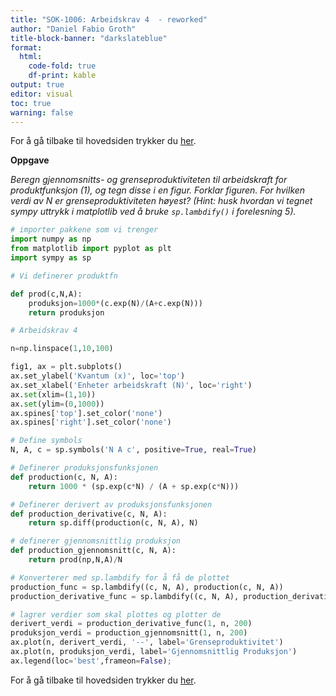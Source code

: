```yaml
---
title: "SOK-1006: Arbeidskrav 4  - reworked"
author: "Daniel Fabio Groth"
title-block-banner: "darkslateblue"
format:
  html: 
    code-fold: true
    df-print: kable
output: true
editor: visual
toc: true
warning: false
---
```



For å gå tilbake til hovedsiden trykker du [her](https://danielfabiog.github.io/SOK-1003-og-SOK-1006/).

**Oppgave**

*Beregn gjennomsnitts- og grenseproduktiviteten til arbeidskraft for produktfunksjon (1), og tegn disse i en figur. Forklar figuren. For hvilken verdi av $N$ er grenseproduktiviteten høyest?  (Hint: husk hvordan vi tegnet sympy uttrykk i matplotlib ved å bruke `sp.lambdify()` i forelesning 5).*

```python
# importer pakkene som vi trenger
import numpy as np
from matplotlib import pyplot as plt
import sympy as sp

# Vi definerer produktfn

def prod(c,N,A):
    produksjon=1000*(c.exp(N)/(A+c.exp(N)))
    return produksjon
```

```python
# Arbeidskrav 4

n=np.linspace(1,10,100)

fig1, ax = plt.subplots()
ax.set_ylabel('Kvantum (x)', loc='top')
ax.set_xlabel('Enheter arbeidskraft (N)', loc='right')
ax.set(xlim=(1,10))
ax.set(ylim=(0,1000))
ax.spines['top'].set_color('none')
ax.spines['right'].set_color('none')

# Define symbols
N, A, c = sp.symbols('N A c', positive=True, real=True)

# Definerer produksjonsfunksjonen
def production(c, N, A):
    return 1000 * (sp.exp(c*N) / (A + sp.exp(c*N)))

# Definerer derivert av produksjonsfunksjonen
def production_derivative(c, N, A):
    return sp.diff(production(c, N, A), N)

# definerer gjennomsnittlig produksjon
def production_gjennomsnitt(c, N, A):
    return prod(np,N,A)/N

# Konverterer med sp.lambdify for å få de plottet
production_func = sp.lambdify((c, N, A), production(c, N, A))
production_derivative_func = sp.lambdify((c, N, A), production_derivative(c, N, A))

# lagrer verdier som skal plottes og plotter de
derivert_verdi = production_derivative_func(1, n, 200)
produksjon_verdi = production_gjennomsnitt(1, n, 200)
ax.plot(n, derivert_verdi, '--', label='Grenseproduktivitet')
ax.plot(n, produksjon_verdi, label='Gjennomsnittlig Produksjon')
ax.legend(loc='best',frameon=False);
```

For å gå tilbake til hovedsiden trykker du [her](https://danielfabiog.github.io/SOK-1003-og-SOK-1006/).